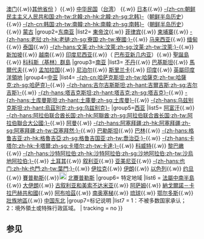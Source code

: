 {{Navbox
|name   = 亚洲各国历史模板
|state  =
|title  = [[亚洲]]各国历史模板
|group1=[[东亚]]
|list1={{flagicon|PRC}} [[模板:中国历史|中华人民共和国]]（{{flagicon|HKG}} [[模板:香港历史|香港]]{{smallsup|2}}{{.w}}{{flagicon|MAC}} [[模板:澳门历史|澳门]]{{smallsup|2}}{{.w}}[[:Category:中国各省历史模板|其他省份]] ）{{.w}}{{flagicon|ROC}} [[模板:中国历史|中华民国]]（[[模板:台湾历史|台湾]]）{{smallsup|1}} {{.w}}{{flagicon|JPN}} [[模板:日本历史|日本]]{{.w}}{{flagicon|PRK}} [[模板:朝鲜历史|-{zh-cn:朝鲜民主主义人民共和国;zh-tw:北韓;zh-hk:北韓;zh-sg:北韩}-]]（[[模板:朝鲜历史|朝鲜半岛历史]]）{{.w}}{{flagicon|KOR}} [[模板:大韩民国历史|-{zh-cn:韩国;zh-tw:南韓;zh-hk:南韓;zh-sg:南韩}-]]（[[模板:朝鲜历史|朝鲜半岛历史]]）{{.w}}{{flagicon|MNG}} [[模板:蒙古历史|蒙古]]
|group2=[[东南亚]]
|list2={{flagicon|TLS}} [[模板:東帝汶历史|東帝汶]]{{.w}}{{flagicon|PHL}} [[模板:菲律宾历史|菲律宾]]{{.w}}{{flagicon|KHM}} [[模板:柬埔寨历史|柬埔寨]]{{.w}}{{flagicon|LAO}} [[模板:老挝历史|-{zh-hans:老挝;zh-hk:老撾;zh-sg:寮国;zh-tw:寮國;}-]]{{.w}}{{flagicon|MYS}} [[模板:马来西亚历史|马来西亚]]{{.w}}{{flagicon|MMR}} [[模板:缅甸历史|缅甸]]{{.w}}{{flagicon|THA}} [[模板:泰国历史|泰国]]{{.w}}{{flagicon|BRN}} [[模板:汶萊历史|-{zh-hans:文莱;zh-hk:汶萊;zh-sg:汶莱;zh-tw:汶萊;}-]]{{.w}}{{flagicon|SGP}} [[模板:新加坡历史|新加坡]]{{.w}}{{flagicon|VNM}} [[模板:越南历史|越南]]{{.w}}{{flagicon|IDN}} [[模板:印度尼西亚历史|印度尼西亚]]{{.w}}（{{flagicon|PNG}} [[模板:巴布亚新几内亚历史|巴布亚新几内亚]]）{{.w}}{{flagicon|CXR}} [[模板:聖誕島历史|聖誕島]]{{smallsup|2}}{{.w}}{{flagicon|CCK}} [[模板:科科斯群島历史|科科斯（基林）群島]]{{smallsup|2}}
|group3=[[南亚]]
|list3={{flagicon|BTN}} [[模板:不丹历史|不丹]]{{.w}}{{flagicon|PAK}} [[模板:巴基斯坦历史|巴基斯坦]]{{.w}}{{flagicon|MDV}} [[模板:马尔代夫历史|馬爾代夫]]{{.w}}{{flagicon|BGD}} [[模板:孟加拉国历史|孟加拉国]]{{.w}}{{flagicon|NPL}} [[模板:尼泊尔历史|尼泊尔]]{{.w}}{{flagicon|LKA}} [[模板:斯里兰卡历史|斯里兰卡]]{{.w}}{{flagicon|IND}} [[模板:印度历史|印度]]{{.w}}{{flagicon|IOT}} [[模板:英屬印度洋領地历史|英屬印度洋領地]]{{smallsup|2}}
|group4=[[中亚]]
|list4={{flagicon|KAZ}} [[模板:哈萨克斯坦历史|-{zh-cn:哈萨克斯坦;zh-tw:哈薩克;zh-tw:哈薩克;zh-sg:哈萨克}-]]{{.w}}{{flagicon|KGZ}} [[模板:吉尔吉斯斯坦历史|-{zh-hans:吉尔吉斯斯坦;zh-hant:吉爾吉斯;zh-sg:吉尔吉斯}-]]{{.w}}{{flagicon|TJK}} [[模板:塔吉克斯坦历史|-{zh-hans:塔吉克斯坦;zh-hant:塔吉克;zh-sg:塔吉克}-]]{{.w}}{{flagicon|TKM}} [[模板:土库曼斯坦历史|-{zh-hans:土库曼斯坦;zh-hant:土庫曼;zh-sg:土库曼}-]]{{.w}}{{flagicon|UZB}} [[模板:乌兹别克斯坦历史|-{zh-hans:乌兹别克斯坦;zh-hant:烏茲別克;zh-sg:乌兹别克}-]]
|group5=[[西亚]]
|list5={{Nowrap begin}} [[模板:阿富汗历史|阿富汗]]{{.w}}{{flagicon|ARE}} [[模板:阿拉伯聯合大公國历史|-{zh-hans:阿拉伯联合酋长国;zh-hk:阿聯酋;zh-sg:阿拉伯联合酋长国;zh-tw:阿拉伯聯合大公國;}-]]{{.w}}{{flagicon|OMN}} [[模板:阿曼历史|阿曼]]{{.w}}{{flagicon|AZE}} [[模板:阿塞拜疆历史|-{zh-hans:阿塞拜疆;zh-hk:阿塞拜疆;zh-sg:阿塞拜疆;zh-tw:亞塞拜然;}-]]{{.w}}{{flagicon|PSE}} [[模板:巴勒斯坦国历史|巴勒斯坦]]{{.w}}{{flagicon|BHR}} [[模板:巴林历史|巴林]]{{.w}}{{flagicon|GEO}} [[模板:格鲁吉亚历史|-{zh-hans:格鲁吉亚;zh-hk:格魯吉亞;zh-sg:格鲁吉国亚;zh-tw:喬治亞;}-]]{{.w}}{{flagicon|QAT}} [[模板:卡塔尔历史|-{zh-hans:卡塔尔;zh-hk:卡塔爾;zh-sg:卡塔尔;zh-tw:卡達;}-]]{{.w}}{{flagicon|KWT}} [[模板:科威特历史|科威特]]{{.w}}{{flagicon|LBN}} [[模板:黎巴嫩历史|黎巴嫩]]{{.w}}{{flagicon|SAU}} [[模板:沙特阿拉伯历史|-{zh-hans:沙特阿拉伯;zh-hk:沙特阿拉伯;zh-sg:沙地阿拉伯;zh-tw:沙烏地阿拉伯;}-]]{{.w}}{{flagicon|TUR}} [[模板:土耳其历史|土耳其]]{{.w}}{{flagicon|SYR}} [[模板:叙利亚历史|叙利亚]]{{.w}}{{flagicon|ARM}} [[模板:亚美尼亚历史|亚美尼亚]]{{.w}}{{flagicon|YEM}} [[模板:也门历史|-{zh-hans:也门;zh-hk:也門;zh-tw:葉門;}-]]{{.w}}{{flagicon|IRQ}} [[模板:伊拉克历史|伊拉克]]{{.w}}{{flagicon|IRN}} [[模板:伊朗历史|伊朗]]{{.w}}{{flagicon|ISR}} [[模板:以色列历史|以色列]]{{.w}}{{flagicon|JOR}} [[模板:约旦历史|约旦]]{{.w}}{{flagicon|CYP}} [[模板:賽普勒斯历史|賽普勒斯]]{{.w}}[[File:Flag of the Turkish Republic of Northern Cyprus.svg|border|20px|link=北塞浦路斯]] [[北賽普勒斯历史|北賽普勒斯]]{{smallsup|1}}{{Nowrap end}}
|group6= 特定地域
|list6 = [[模板:印度支那历史|法屬中南半島]]{{.w}} [[Template:大伊朗地区历史|大伊朗]]{{.w}} [[模板:古叙利亚和美索不达米亚|古叙利亚和美索不达米亚]]{{.w}} [[Template:History_of_Assam|阿萨姆]]{{.w}} [[模板:納戈爾諾－卡拉巴赫共和國历史|納戈爾諾－卡拉巴赫共和國]]{{smallsup|1}}{{.w}} [[模板:阿布哈茲历史|阿布哈茲]]{{smallsup|1}}{{.w}} [[模板:南奥塞梯历史|南奥塞梯]]{{smallsup|1}}{{.w}} [[模板:琉球历史|琉球]]{{.w}} [[Template:鄂尔多斯历史沿革|鄂尔多斯]]{{.w}} [[模板:壮族历史|壯族地區]]{{.w}} [[模板:中国东北历史|中国东北]]
|group7=标记说明 
|list7 = 1：不被多数国家承认；<br>2：境外領土或特殊行政區域。
| tracking = <includeonly>no</includeonly>
}}<noinclude>
{{collapsible option}}
== 参见 ==
{{各大洲历史模板}}
[[Category:亞洲各國歷史| ]]
[[Category:亞洲歷史模板| ]]
</noinclude>